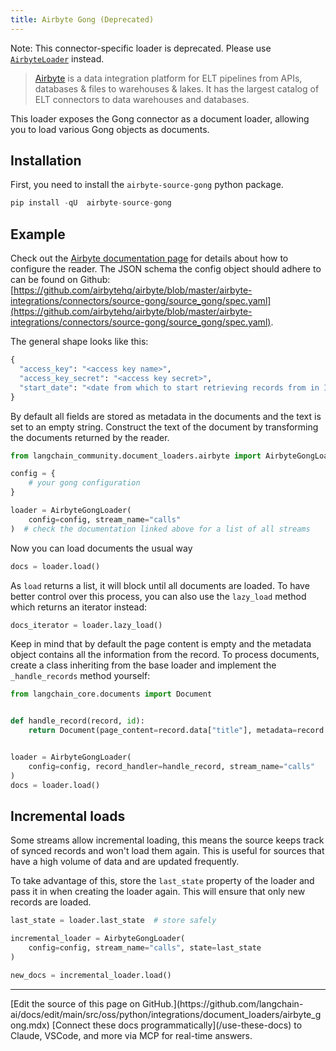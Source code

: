 ```yaml
---
title: Airbyte Gong (Deprecated)
---
```


Note: This connector-specific loader is deprecated. Please use [`AirbyteLoader`](/oss/python/integrations/document_loaders/airbyte) instead.

>[Airbyte](https://github.com/airbytehq/airbyte) is a data integration platform for ELT pipelines from APIs, databases & files to warehouses & lakes. It has the largest catalog of ELT connectors to data warehouses and databases.

This loader exposes the Gong connector as a document loader, allowing you to load various Gong objects as documents.

## Installation

First, you need to install the `airbyte-source-gong` python package.

```python
pip install -qU  airbyte-source-gong
```

## Example

Check out the [Airbyte documentation page](https://docs.airbyte.com/integrations/sources/gong/) for details about how to configure the reader.
The JSON schema the config object should adhere to can be found on Github: [https://github.com/airbytehq/airbyte/blob/master/airbyte-integrations/connectors/source-gong/source_gong/spec.yaml](https://github.com/airbytehq/airbyte/blob/master/airbyte-integrations/connectors/source-gong/source_gong/spec.yaml).

The general shape looks like this:

```python
{
  "access_key": "<access key name>",
  "access_key_secret": "<access key secret>",
  "start_date": "<date from which to start retrieving records from in ISO format, e.g. 2020-10-20T00:00:00Z>",
}
```

By default all fields are stored as metadata in the documents and the text is set to an empty string. Construct the text of the document by transforming the documents returned by the reader.

```python
from langchain_community.document_loaders.airbyte import AirbyteGongLoader

config = {
    # your gong configuration
}

loader = AirbyteGongLoader(
    config=config, stream_name="calls"
)  # check the documentation linked above for a list of all streams
```

Now you can load documents the usual way

```python
docs = loader.load()
```

As `load` returns a list, it will block until all documents are loaded. To have better control over this process, you can also use the `lazy_load` method which returns an iterator instead:

```python
docs_iterator = loader.lazy_load()
```

Keep in mind that by default the page content is empty and the metadata object contains all the information from the record. To process documents, create a class inheriting from the base loader and implement the `_handle_records` method yourself:

```python
from langchain_core.documents import Document


def handle_record(record, id):
    return Document(page_content=record.data["title"], metadata=record.data)


loader = AirbyteGongLoader(
    config=config, record_handler=handle_record, stream_name="calls"
)
docs = loader.load()
```

## Incremental loads

Some streams allow incremental loading, this means the source keeps track of synced records and won't load them again. This is useful for sources that have a high volume of data and are updated frequently.

To take advantage of this, store the `last_state` property of the loader and pass it in when creating the loader again. This will ensure that only new records are loaded.

```python
last_state = loader.last_state  # store safely

incremental_loader = AirbyteGongLoader(
    config=config, stream_name="calls", state=last_state
)

new_docs = incremental_loader.load()
```

---

<Callout icon="pen-to-square" iconType="regular">
    [Edit the source of this page on GitHub.](https://github.com/langchain-ai/docs/edit/main/src/oss/python/integrations/document_loaders/airbyte_gong.mdx)
</Callout>
<Tip icon="terminal" iconType="regular">
    [Connect these docs programmatically](/use-these-docs) to Claude, VSCode, and more via MCP for    real-time answers.
</Tip>
